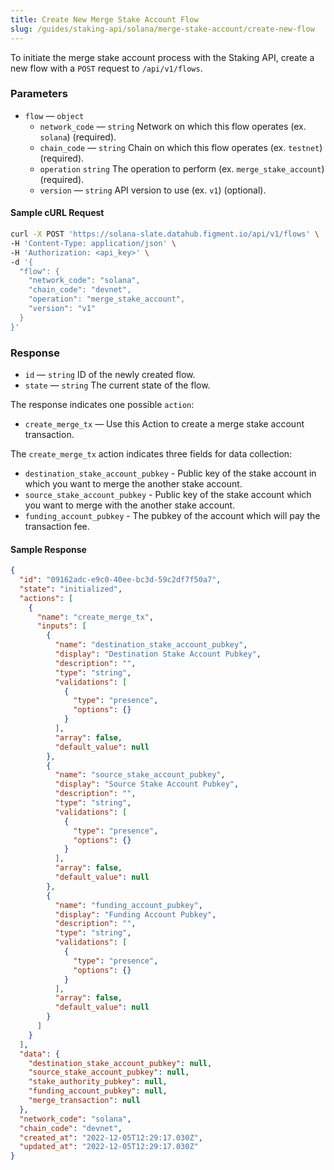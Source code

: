 ```yaml
---
title: Create New Merge Stake Account Flow
slug: /guides/staking-api/solana/merge-stake-account/create-new-flow
---
```


To initiate the merge stake account process with the Staking API, create a new flow with a `POST` request to `/api/v1/flows`.

### Parameters

- `flow` &mdash; `object`
  - `network_code` &mdash; `string` Network on which this flow operates (ex. `solana`) (required).
  - `chain_code` &mdash; `string` Chain on which this flow operates (ex. `testnet`) (required).
  - `operation` `string` The operation to perform (ex. `merge_stake_account`) (required).
  - `version` &mdash; `string` API version to use (ex. `v1`) (optional).

#### Sample cURL Request

```bash {5-10}
curl -X POST 'https://solana-slate.datahub.figment.io/api/v1/flows' \
-H 'Content-Type: application/json' \
-H 'Authorization: <api_key>' \
-d '{
  "flow": {
    "network_code": "solana",
    "chain_code": "devnet",
    "operation": "merge_stake_account",
    "version": "v1"
  }
}'
```

### Response

- `id` &mdash; `string` ID of the newly created flow.
- `state` &mdash; `string` The current state of the flow.

The response indicates one possible `action`:

- `create_merge_tx` &mdash; Use this Action to create a merge stake account transaction.

The `create_merge_tx` action indicates three fields for data collection:

- `destination_stake_account_pubkey` - Public key of the stake account in which you want to merge the another stake account.
- `source_stake_account_pubkey` - Public key of the stake account which you want to merge with the another stake account.
- `funding_account_pubkey` - The pubkey of the account which will pay the transaction fee.

#### Sample Response

```json {2-3,6}
{
  "id": "09162adc-e9c0-40ee-bc3d-59c2df7f50a7",
  "state": "initialized",
  "actions": [
    {
      "name": "create_merge_tx",
      "inputs": [
        {
          "name": "destination_stake_account_pubkey",
          "display": "Destination Stake Account Pubkey",
          "description": "",
          "type": "string",
          "validations": [
            {
              "type": "presence",
              "options": {}
            }
          ],
          "array": false,
          "default_value": null
        },
        {
          "name": "source_stake_account_pubkey",
          "display": "Source Stake Account Pubkey",
          "description": "",
          "type": "string",
          "validations": [
            {
              "type": "presence",
              "options": {}
            }
          ],
          "array": false,
          "default_value": null
        },
        {
          "name": "funding_account_pubkey",
          "display": "Funding Account Pubkey",
          "description": "",
          "type": "string",
          "validations": [
            {
              "type": "presence",
              "options": {}
            }
          ],
          "array": false,
          "default_value": null
        }
      ]
    }
  ],
  "data": {
    "destination_stake_account_pubkey": null,
    "source_stake_account_pubkey": null,
    "stake_authority_pubkey": null,
    "funding_account_pubkey": null,
    "merge_transaction": null
  },
  "network_code": "solana",
  "chain_code": "devnet",
  "created_at": "2022-12-05T12:29:17.030Z",
  "updated_at": "2022-12-05T12:29:17.030Z"
}
```
